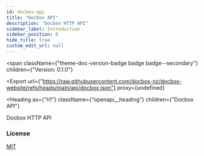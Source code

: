 ```yaml
---
id: docbox-api
title: "Docbox API"
description: "Docbox HTTP API"
sidebar_label: Introduction
sidebar_position: 0
hide_title: true
custom_edit_url: null
---
```



<span
  className={"theme-doc-version-badge badge badge--secondary"}
  children={"Version: 0.1.0"}
>
</span>

<Export
  url={"https://raw.githubusercontent.com/docbox-nz/docbox-website/refs/heads/main/api/docbox.json"}
  proxy={undefined}
>
  
</Export>

<Heading
  as={"h1"}
  className={"openapi__heading"}
  children={"Docbox API"}
>
</Heading>



Docbox HTTP API

<div
  style={{"marginBottom":"var(--ifm-paragraph-margin-bottom)"}}
>
  <h3
    style={{"marginBottom":"0.25rem"}}
  >
    License
  </h3><a
    href={"https://raw.githubusercontent.com/docbox-nz/docbox/refs/heads/main/LICENSE.md"}
  >
    MIT
  </a>
</div>
      